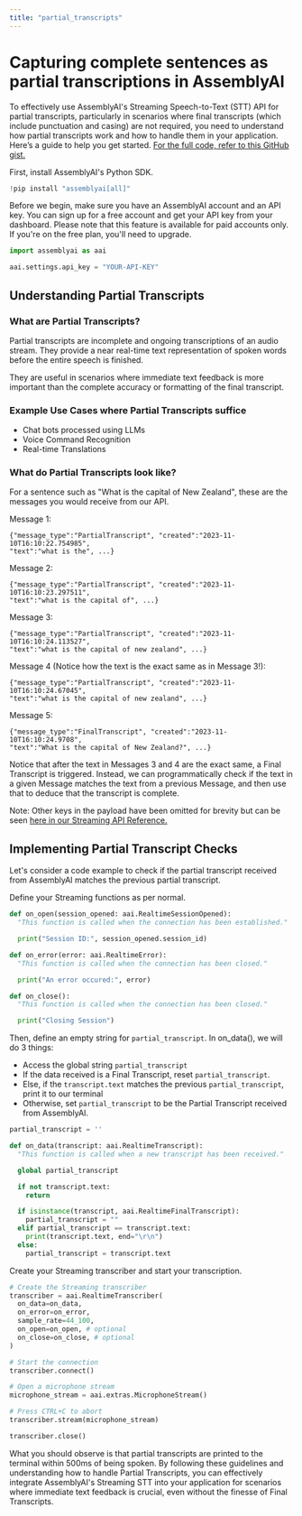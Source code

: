 ```yaml
---
title: "partial_transcripts"
---
```


# Capturing complete sentences as partial transcriptions in AssemblyAI





To effectively use AssemblyAI's Streaming Speech-to-Text (STT) API for partial transcripts, particularly in scenarios where final transcripts (which include punctuation and casing) are not required, you need to understand how partial transcripts work and how to handle them in your application. Here’s a guide to help you get started. [For the full code, refer to this GitHub gist.](https://gist.github.com/m-ods/84b2a54b417897b06c0e13469fb64d61)


First, install AssemblyAI's Python SDK.


```python
!pip install "assemblyai[all]"
```

Before we begin, make sure you have an AssemblyAI account and an API key. You can sign up for a free account and get your API key from your dashboard. Please note that this feature is available for paid accounts only. If you're on the free plan, you'll need to upgrade.




```python
import assemblyai as aai

aai.settings.api_key = "YOUR-API-KEY"
```

## Understanding Partial Transcripts

### What are Partial Transcripts?
Partial transcripts are incomplete and ongoing transcriptions of an audio stream. They provide a near real-time text representation of spoken words before the entire speech is finished.

They are useful in scenarios where immediate text feedback is more important than the complete accuracy or formatting of the final transcript.

### Example Use Cases where Partial Transcripts suffice
*   Chat bots processed using LLMs
*   Voice Command Recognition
*   Real-time Translations


### What do Partial Transcripts look like?
For a sentence such as "What is the capital of New Zealand", these are the messages you would receive from our API.

Message 1:
```
{"message_type":"PartialTranscript", "created":"2023-11-10T16:10:22.754985",
"text":"what is the", ...}
```

Message 2:
```
{"message_type":"PartialTranscript", "created":"2023-11-10T16:10:23.297511",
"text":"what is the capital of", ...}
```

Message 3:
```
{"message_type":"PartialTranscript", "created":"2023-11-10T16:10:24.113527",
"text":"what is the capital of new zealand", ...}
```

Message 4 (Notice how the text is the exact same as in Message 3!):
```
{"message_type":"PartialTranscript", "created":"2023-11-10T16:10:24.67045",
"text":"what is the capital of new zealand", ...}
```

Message 5:
```
{"message_type":"FinalTranscript", "created":"2023-11-10T16:10:24.9708",
"text":"What is the capital of New Zealand?", ...}
```

Notice that after the text in Messages 3 and 4 are the exact same, a Final Transcript is triggered. Instead, we can programmatically check if the text in a given Message matches the text from a previous Message, and then use that to deduce that the transcript is complete.

Note: Other keys in the payload have been omitted for brevity but can be seen [here in our Streaming API Reference. ](https://www.assemblyai.com/docs/api-reference/streaming)


## Implementing Partial Transcript Checks

Let's consider a code example to check if the partial transcript received from AssemblyAI matches the previous partial transcript.


Define your Streaming functions as per normal.


```python
def on_open(session_opened: aai.RealtimeSessionOpened):
  "This function is called when the connection has been established."

  print("Session ID:", session_opened.session_id)

def on_error(error: aai.RealtimeError):
  "This function is called when the connection has been closed."

  print("An error occured:", error)

def on_close():
  "This function is called when the connection has been closed."

  print("Closing Session")
```

Then, define an empty string for `partial_transcript`. In on_data(), we will do 3 things:


*   Access the global string `partial_transcript`
*   If the data received is a Final Transcript, reset `partial_transcript`.
*   Else, if the `transcript.text` matches the previous `partial_transcript`, print it to our terminal
*   Otherwise, set `partial_transcript` to be the Partial Transcript received from AssemblyAI.




```python
partial_transcript = ''

def on_data(transcript: aai.RealtimeTranscript):
  "This function is called when a new transcript has been received."

  global partial_transcript

  if not transcript.text:
    return

  if isinstance(transcript, aai.RealtimeFinalTranscript):
    partial_transcript = ""
  elif partial_transcript == transcript.text:
    print(transcript.text, end="\r\n")
  else:
    partial_transcript = transcript.text
```

Create your Streaming transcriber and start your transcription.


```python
# Create the Streaming transcriber
transcriber = aai.RealtimeTranscriber(
  on_data=on_data,
  on_error=on_error,
  sample_rate=44_100,
  on_open=on_open, # optional
  on_close=on_close, # optional
)

# Start the connection
transcriber.connect()

# Open a microphone stream
microphone_stream = aai.extras.MicrophoneStream()

# Press CTRL+C to abort
transcriber.stream(microphone_stream)

transcriber.close()
```

What you should observe is that partial transcripts are printed to the terminal within 500ms of being spoken. By following these guidelines and understanding how to handle Partial Transcripts, you can effectively integrate AssemblyAI's Streaming STT into your application for scenarios where immediate text feedback is crucial, even without the finesse of Final Transcripts.

